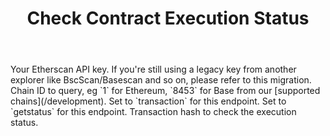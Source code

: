﻿---
title: "Check Contract Execution Status"
api: "GET /v2/api"
keywords: ["contract execution status", "getstatus"]
---



  <ParamField query="apikey" type="string">
    Your Etherscan API key. If you're still using a legacy key from another explorer like BscScan/Basescan and so on, please refer to this migration.
  </ParamField>
  <ParamField query="chainid" type="string" default="1">
    Chain ID to query, eg `1` for Ethereum, `8453` for Base from our [supported chains](/development).
  </ParamField>
  <ParamField query="module" type="string" default="transaction">
    Set to `transaction` for this endpoint.
  </ParamField>
  <ParamField query="action" type="string" default="getstatus">
    Set to `getstatus` for this endpoint.
  </ParamField>
  <ParamField query="txhash" type="string" default="0x15f8e5ea1079d9a0bb04a4c58ae5fe7654b5b2b4463375ff7ffb490aa0032f3a">
    Transaction hash to check the execution status.
  </ParamField>
